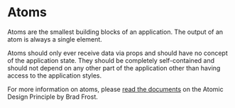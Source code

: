 <Meta title="atom/Introduction" />

# Atoms

Atoms are the smallest building blocks of an application. The output of an atom is always a single element.

Atoms should only ever receive data via props and should have no concept of the application state.
They should be completely self-contained and should not depend on any other part of the application other than having access
to the application styles.

For more information on atoms, please [read the documents](https://atomicdesign.bradfrost.com/chapter-2/#atoms) on the Atomic Design Principle by Brad Frost.

